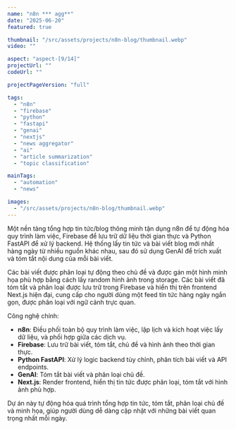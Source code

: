 ```yaml
---
name: "n8n *** agg**"
date: "2025-06-20"
featured: true

thumbnail: "/src/assets/projects/n8n-blog/thumbnail.webp"
video: ""

aspect: "aspect-[9/14]"
projectUrl: ""
codeUrl: ""

projectPageVersion: "full"

tags:
  - "n8n"
  - "firebase"
  - "python"
  - "fastapi"
  - "genai"
  - "nextjs"
  - "news aggregator"
  - "ai"
  - "article summarization"
  - "topic classification"

mainTags:
  - "automation"
  - "news"

images:
  - "/src/assets/projects/n8n-blog/thumbnail.webp"
---
```


Một nền tảng tổng hợp tin tức/blog thông minh tận dụng n8n để tự động hóa quy trình làm việc, Firebase để lưu trữ dữ liệu thời gian thực và Python FastAPI để xử lý backend. Hệ thống lấy tin tức và bài viết blog mới nhất hàng ngày từ nhiều nguồn khác nhau, sau đó sử dụng GenAI để trích xuất và tóm tắt nội dung của mỗi bài viết.

Các bài viết được phân loại tự động theo chủ đề và được gán một hình minh họa phù hợp bằng cách lấy random hình ảnh trong storage. Các bài viết đã tóm tắt và phân loại được lưu trữ trong Firebase và hiển thị trên frontend Next.js hiện đại, cung cấp cho người dùng một feed tin tức hàng ngày ngắn gọn, được phân loại với ngữ cảnh trực quan.

Công nghệ chính:

- **n8n**: Điều phối toàn bộ quy trình làm việc, lập lịch và kích hoạt việc lấy dữ liệu, và phối hợp giữa các dịch vụ.
- **Firebase**: Lưu trữ bài viết, tóm tắt, chủ đề và hình ảnh theo thời gian thực.
- **Python FastAPI**: Xử lý logic backend tùy chỉnh, phân tích bài viết và API endpoints.
- **GenAI**: Tóm tắt bài viết và phân loại chủ đề.
- **Next.js**: Render frontend, hiển thị tin tức được phân loại, tóm tắt với hình ảnh phù hợp.

Dự án này tự động hóa quá trình tổng hợp tin tức, tóm tắt, phân loại chủ đề và minh họa, giúp người dùng dễ dàng cập nhật với những bài viết quan trọng nhất mỗi ngày.
